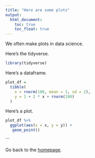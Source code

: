```yaml
---
title: "Here are some plots"
output: 
  html_document:
    toc: true
    toc_float: true
---
```

We often make plots in data science.


Here's the tidyverse.
```r
library(tidyverse)
```

Here's a dataframe.
```r
plot_df =
  tibble(
    x = rnorm(100, mean = 1, sd = 2),
    y = 1 + 2 * x + rnorm(100)
  )
```

Here's a plot.

```r
plot_df %>%
  ggplot(aes(x = x, y = y)) +
   geom_point()
```

```


Go back to the [homepage](index.html).